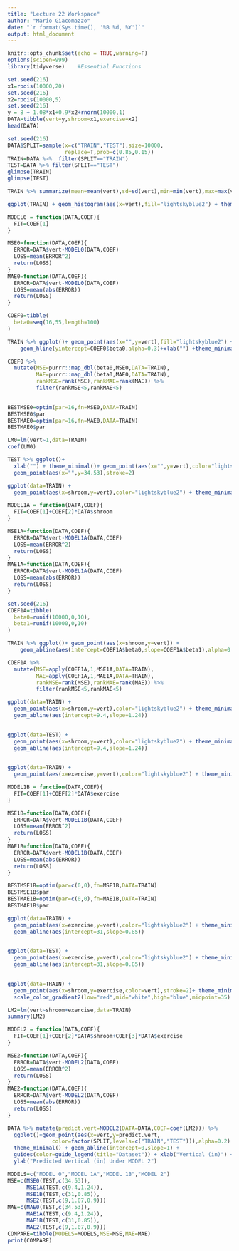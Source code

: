 ```yaml
---
title: "Lecture 22 Workspace"
author: "Mario Giacomazzo"
date: "`r format(Sys.time(), '%B %d, %Y')`"
output: html_document
---
```


```r
knitr::opts_chunk$set(echo = TRUE,warning=F)
options(scipen=999)
library(tidyverse)    #Essential Functions
```

```r
set.seed(216)
x1=rpois(10000,20)
set.seed(216)
x2=rpois(10000,5)
set.seed(216)
y = 8 + 1.08*x1+0.9*x2+rnorm(10000,1)
DATA=tibble(vert=y,shroom=x1,exercise=x2)
head(DATA)
```

```r
set.seed(216)
DATA$SPLIT=sample(x=c("TRAIN","TEST"),size=10000,
                  replace=T,prob=c(0.85,0.15))
TRAIN=DATA %>%  filter(SPLIT=="TRAIN")
TEST=DATA %>% filter(SPLIT=="TEST")
glimpse(TRAIN)
glimpse(TEST)
```

```r
TRAIN %>% summarize(mean=mean(vert),sd=sd(vert),min=min(vert),max=max(vert))
```


```r
ggplot(TRAIN) + geom_histogram(aes(x=vert),fill="lightskyblue2") + theme_minimal()
```

```r
MODEL0 = function(DATA,COEF){
  FIT=COEF[1]
}
```

```r
MSE0=function(DATA,COEF){
  ERROR=DATA$vert-MODEL0(DATA,COEF)
  LOSS=mean(ERROR^2)
  return(LOSS)
}
MAE0=function(DATA,COEF){
  ERROR=DATA$vert-MODEL0(DATA,COEF)
  LOSS=mean(abs(ERROR))
  return(LOSS)
}
```

```r
COEF0=tibble(
  beta0=seq(16,55,length=100)
)
```

```r
TRAIN %>% ggplot()+ geom_point(aes(x="",y=vert),fill="lightskyblue2") +
    geom_hline(yintercept=COEF0$beta0,alpha=0.3)+xlab("") +theme_minimal()
```

```r
COEF0 %>% 
  mutate(MSE=purrr::map_dbl(beta0,MSE0,DATA=TRAIN),
         MAE=purrr::map_dbl(beta0,MAE0,DATA=TRAIN),
         rankMSE=rank(MSE),rankMAE=rank(MAE)) %>%
         filter(rankMSE<5,rankMAE<5)
  
```

```r
BESTMSE0=optim(par=16,fn=MSE0,DATA=TRAIN)
BESTMSE0$par
BESTMAE0=optim(par=16,fn=MAE0,DATA=TRAIN)
BESTMAE0$par
```

```r
LM0=lm(vert~1,data=TRAIN)
coef(LM0)
```

```r
TEST %>% ggplot()+
  xlab("") + theme_minimal()+ geom_point(aes(x="",y=vert),color="lightskyblue2")+
  geom_point(aes(x="",y=34.53),stroke=2)
```

```r
ggplot(data=TRAIN) +
  geom_point(aes(x=shroom,y=vert),color="lightskyblue2") + theme_minimal()
```

```r
MODEL1A = function(DATA,COEF){
  FIT=COEF[1]+COEF[2]*DATA$shroom
}
```

```r
MSE1A=function(DATA,COEF){
  ERROR=DATA$vert-MODEL1A(DATA,COEF)
  LOSS=mean(ERROR^2)
  return(LOSS)
}
MAE1A=function(DATA,COEF){
  ERROR=DATA$vert-MODEL1A(DATA,COEF)
  LOSS=mean(abs(ERROR))
  return(LOSS)
}
```

```r
set.seed(216)
COEF1A=tibble(
  beta0=runif(10000,0,10),
  beta1=runif(10000,0,10)
)
```

```r
TRAIN %>% ggplot()+ geom_point(aes(x=shroom,y=vert)) +
    geom_abline(aes(intercept=COEF1A$beta0,slope=COEF1A$beta1),alpha=0.2,data=COEF1A)+theme_minimal()
```

```r
COEF1A %>% 
  mutate(MSE=apply(COEF1A,1,MSE1A,DATA=TRAIN),
         MAE=apply(COEF1A,1,MAE1A,DATA=TRAIN),
         rankMSE=rank(MSE),rankMAE=rank(MAE)) %>%
         filter(rankMSE<5,rankMAE<5)
```

```r
ggplot(data=TRAIN) +
  geom_point(aes(x=shroom,y=vert),color="lightskyblue2") + theme_minimal() +
  geom_abline(aes(intercept=9.4,slope=1.24))
  
```

```r
ggplot(data=TEST) +
  geom_point(aes(x=shroom,y=vert),color="lightskyblue2") + theme_minimal() +
  geom_abline(aes(intercept=9.4,slope=1.24))
  
```

```r
ggplot(data=TRAIN) +
  geom_point(aes(x=exercise,y=vert),color="lightskyblue2") + theme_minimal()
```

```r
MODEL1B = function(DATA,COEF){
  FIT=COEF[1]+COEF[2]*DATA$exercise
}
```

```r
MSE1B=function(DATA,COEF){
  ERROR=DATA$vert-MODEL1B(DATA,COEF)
  LOSS=mean(ERROR^2)
  return(LOSS)
}
MAE1B=function(DATA,COEF){
  ERROR=DATA$vert-MODEL1B(DATA,COEF)
  LOSS=mean(abs(ERROR))
  return(LOSS)
}
```

```r
BESTMSE1B=optim(par=c(0,0),fn=MSE1B,DATA=TRAIN)
BESTMSE1B$par
BESTMAE1B=optim(par=c(0,0),fn=MAE1B,DATA=TRAIN)
BESTMAE1B$par
```

```r
ggplot(data=TRAIN) +
  geom_point(aes(x=exercise,y=vert),color="lightskyblue2") + theme_minimal() +
  geom_abline(aes(intercept=31,slope=0.85))
  
```

```r
ggplot(data=TEST) +
  geom_point(aes(x=exercise,y=vert),color="lightskyblue2") + theme_minimal() +
  geom_abline(aes(intercept=31,slope=0.85))
  
```

```r
ggplot(data=TRAIN) +
  geom_point(aes(x=shroom,y=exercise,color=vert),stroke=2)+ theme_minimal() +
  scale_color_gradient2(low="red",mid="white",high="blue",midpoint=35)
```

```r
LM2=lm(vert~shroom+exercise,data=TRAIN)
summary(LM2)
```

```r
MODEL2 = function(DATA,COEF){
  FIT=COEF[1]+COEF[2]*DATA$shroom+COEF[3]*DATA$exercise
}
```

```r
MSE2=function(DATA,COEF){
  ERROR=DATA$vert-MODEL2(DATA,COEF)
  LOSS=mean(ERROR^2)
  return(LOSS)
}
MAE2=function(DATA,COEF){
  ERROR=DATA$vert-MODEL2(DATA,COEF)
  LOSS=mean(abs(ERROR))
  return(LOSS)
}
```

```r
DATA %>% mutate(predict.vert=MODEL2(DATA=DATA,COEF=coef(LM2))) %>%
  ggplot()+geom_point(aes(x=vert,y=predict.vert,
              color=factor(SPLIT,levels=c("TRAIN","TEST"))),alpha=0.2) + 
  theme_minimal() + geom_abline(intercept=0,slope=1) +
  guides(color=guide_legend(title="Dataset")) + xlab("Vertical (in)") +
  ylab("Predicted Vertical (in) Under MODEL 2")
```

```r
MODELS=c("MODEL 0","MODEL 1A","MODEL 1B","MODEL 2")
MSE=c(MSE0(TEST,c(34.53)),
      MSE1A(TEST,c(9.4,1.24)),
      MSE1B(TEST,c(31,0.85)),
      MSE2(TEST,c(9,1.07,0.9)))
MAE=c(MAE0(TEST,c(34.53)),
      MAE1A(TEST,c(9.4,1.24)),
      MAE1B(TEST,c(31,0.85)),
      MAE2(TEST,c(9,1.07,0.9)))
COMPARE=tibble(MODELS=MODELS,MSE=MSE,MAE=MAE)
print(COMPARE)
```

